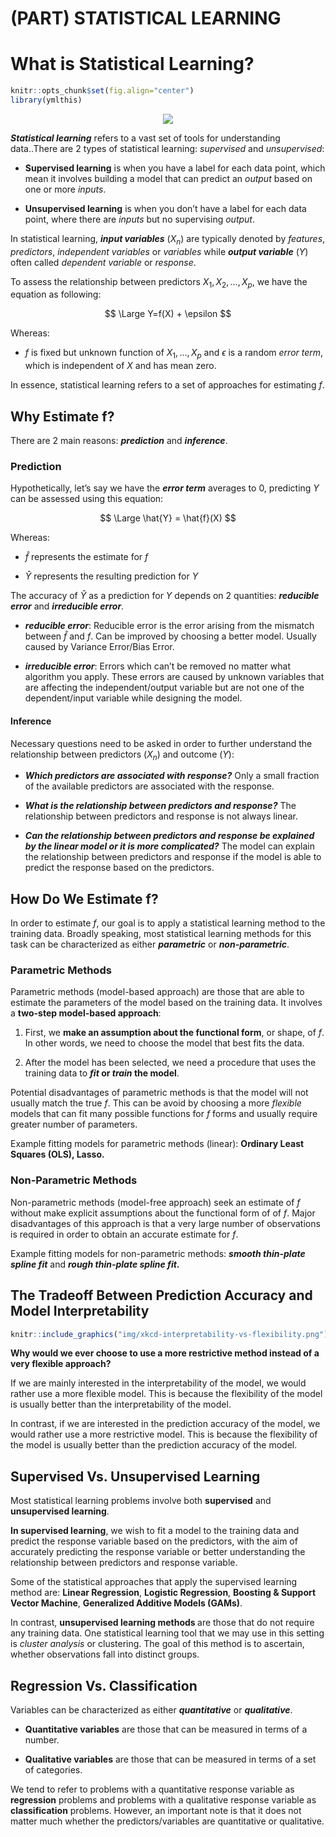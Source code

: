# (PART) STATISTICAL LEARNING {-}


# What is Statistical Learning?

```r
knitr::opts_chunk$set(fig.align="center")
library(ymlthis)
```

<center>![](img/illos/01-stat.png)</center>

***Statistical learning*** refers to a vast set of tools for understanding data..There are 2 types of statistical learning: _supervised_ and _unsupervised_:

* **Supervised learning** is when you have a label for each data point, which mean it involves building a model that can predict an _output_ based on one or more _inputs_.

* **Unsupervised learning** is when you don't have a label for each data point, where there are _inputs_ but no supervising _output_.

In statistical learning, _**input variables**_ $(X_{n})$ are typically denoted by _features_, _predictors_, _independent variables_ or _variables_ while _**output variable**_ $(Y)$ often called _dependent variable_ or _response_.

To assess the relationship between predictors $X_{1}, X_{2}, ...,X_{p}$, we have the equation as following:

:::formula
$$
\Large Y=f(X) + \epsilon
$$
:::

Whereas:

* $f$ is fixed but unknown function of $X_{1},...,X_{p}$ and $\epsilon$ is a random _error term_, which is independent of $X$ and has mean zero.

In essence, statistical learning refers to a set of approaches for estimating $f$.


## Why Estimate f?

There are 2 main reasons: _**prediction**_ and _**inference**_.

### Prediction

Hypothetically, let's say we have the _**error term**_ averages to 0, predicting $Y$ can be assessed using this equation:

:::formula
$$
\Large \hat{Y} = \hat{f}(X)
$$
:::

Whereas:

* $\hat{f}$ represents the estimate for $f$

* $\hat{Y}$ represents the resulting prediction for $Y$

The accuracy of $\hat{Y}$ as a prediction for $Y$ depends on 2 quantities: _**reducible error**_ and _**irreducible error**_.

* _**reducible error**_: Reducible error is the error arising from the mismatch between $\hat{f}$ and $f$. Can be improved by choosing a better model. Usually caused by Variance Error/Bias Error.

* _**irreducible error**_: Errors which can't be removed no matter what algorithm you apply. These errors are caused by unknown variables that are affecting the independent/output variable but are not one of the dependent/input variable while designing the model.

#### Inference

Necessary questions need to be asked in order to further understand the relationship between predictors $(X_{n})$ and outcome $(Y)$:

* _**Which predictors are associated with response?**_ Only a small fraction of the available predictors are associated with the response.

* _**What is the relationship between predictors and response?**_ The relationship between predictors and response is not always linear.

* _**Can the relationship between predictors and response be explained by the linear model or it is more complicated?**_ The model can explain the relationship between predictors and response if the model is able to predict the response based on the predictors.



## How Do We Estimate f?

In order to estimate $f$, our goal is to apply a statistical learning method to the training data. Broadly speaking, most statistical learning methods for this task can be characterized as either _**parametric**_ or _**non-parametric**_.

### Parametric Methods

Parametric methods (model-based approach) are those that are able to estimate the parameters of the model based on the training data. It involves a **two-step model-based approach**:

1. First, we **make an assumption about the functional form**, or shape, of $f$. In other words, we need to choose the model that best fits the data.

2. After the model has been selected, we need a procedure that uses the training data to **_fit_ or _train_ the model**.

Potential disadvantages of parametric methods is that the model will not usually match the true $f$. This can be avoid by choosing a more _flexible_ models that can fit many possible functions for $f$ forms and usually require greater number of parameters.

:::hat
Example fitting models for parametric methods (linear): **Ordinary Least Squares (OLS), Lasso.**
:::

### Non-Parametric Methods

Non-parametric methods (model-free approach) seek an estimate of $f$ without make explicit assumptions about the functional form of of $f$. Major disadvantages of this approach is that a very large number of observations is required in order to obtain an accurate estimate for $f$.

:::hat
Example fitting models for non-parametric methods: _**smooth thin-plate spline fit**_ and _**rough thin-plate spline fit**_**.**
:::


## The Tradeoff Between Prediction Accuracy and Model Interpretability

```r
knitr::include_graphics("img/xkcd-interpretability-vs-flexibility.png")
```


**Why would we ever choose to use a more restrictive method instead of a very flexible approach?**&#x20;

If we are mainly interested in the interpretability of the model, we would rather use a more flexible model. This is because the flexibility of the model is usually better than the interpretability of the model.&#x20;

In contrast, if we are interested in the prediction accuracy of the model, we would rather use a more restrictive model. This is because the flexibility of the model is usually better than the prediction accuracy of the model.



## Supervised Vs. Unsupervised Learning

Most statistical learning problems involve both **supervised** and **unsupervised learning**.

**In supervised learning**, we wish to fit a model to the training data and predict the response variable based on the predictors, with the aim of accurately predicting the response variable or better understanding the relationship between predictors and response variable.

:::hat
Some of the statistical approaches that apply the supervised learning method are: **Linear Regression**, **Logistic Regression**, **Boosting & Support Vector Machine**, **Generalized Additive Models (GAMs)**.
:::

In contrast, **unsupervised learning methods **are those that do not require any training data. One statistical learning tool that we may use in this setting is _cluster analysis_ or clustering. The goal of this method is to ascertain, whether observations fall into distinct groups.



## Regression Vs. Classification

Variables can be characterized as either _**quantitative**_ or _**qualitative**_.&#x20;

* **Quantitative variables** are those that can be measured in terms of a number.&#x20;

* **Qualitative variables** are those that can be measured in terms of a set of categories.

We tend to refer to problems with a quantitative response variable as **regression** problems and problems with a qualitative response variable as **classification** problems. However, an important note is that it does not matter much whether the predictors/variables are quantitative or qualitative.
